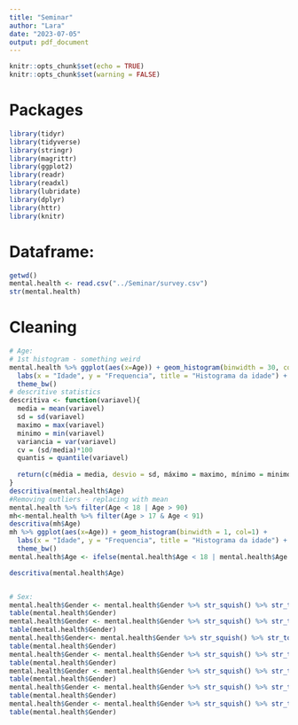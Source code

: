 ```yaml
---
title: "Seminar"
author: "Lara"
date: "2023-07-05"
output: pdf_document
---
```


```r
knitr::opts_chunk$set(echo = TRUE)
knitr::opts_chunk$set(warning = FALSE)
```
# Packages
```r
library(tidyr)
library(tidyverse)
library(stringr)
library(magrittr)
library(ggplot2)
library(readr)
library(readxl)
library(lubridate)
library(dplyr)
library(httr)
library(knitr)
```
# Dataframe:
```r
getwd()
mental.health <- read.csv("../Seminar/survey.csv")
str(mental.health)
```
# Cleaning
```r
# Age:
# 1st histogram - something weird
mental.health %>% ggplot(aes(x=Age)) + geom_histogram(binwidth = 30, col=1) +
  labs(x = "Idade", y = "Frequencia", title = "Histograma da idade") +
  theme_bw()
# descritive statistics
descritiva <- function(variavel){
  media = mean(variavel)
  sd = sd(variavel)
  maximo = max(variavel)
  minimo = min(variavel)
  variancia = var(variavel)
  cv = (sd/media)*100
  quantis = quantile(variavel)
  
  return(c(média = media, desvio = sd, máximo = maximo, mínimo = minimo, variância = variancia, CV = cv, quartis = quantis))
}
descritiva(mental.health$Age)
#Removing outliers - replacing with mean
mental.health %>% filter(Age < 18 | Age > 90)
mh<-mental.health %>% filter(Age > 17 & Age < 91)
descritiva(mh$Age)
mh %>% ggplot(aes(x=Age)) + geom_histogram(binwidth = 1, col=1) +
  labs(x = "Idade", y = "Frequencia", title = "Histograma da idade") +
  theme_bw()
mental.health$Age <- ifelse(mental.health$Age < 18 | mental.health$Age > 90, 32.076739, mental.health$Age)

descritiva(mental.health$Age)


# Sex:
mental.health$Gender <- mental.health$Gender %>% str_squish() %>% str_to_title() %>% str_remove_all(pattern = "\\-|\\(|\\)|\\/")
table(mental.health$Gender)
mental.health$Gender <- mental.health$Gender %>% str_squish() %>% str_to_title() %>% str_replace_all(pattern = "^.*Trans.*$", replacement = "Transgender")
table(mental.health$Gender)
mental.health$Gender<- mental.health$Gender %>% str_squish() %>% str_to_title() %>% str_replace_all(pattern = "^.*Queer.*$|^.*queer.*$", replacement = "Gender-Queer")
table(mental.health$Gender)
mental.health$Gender <- mental.health$Gender %>% str_squish() %>% str_to_title() %>% str_replace(pattern = "^Female$|^Femail$|^Femake$|^F$|^.*Female.*$|^.*femme.*$", replacement = "Woman")
table(mental.health$Gender)
mental.health$Gender <- mental.health$Gender %>% str_squish() %>% str_to_title() %>% str_replace(pattern = "^Enby$|^Nonbinary$", replacement = "Non-binary")
table(mental.health$Gender)
mental.health$Gender <- mental.health$Gender %>% str_squish() %>% str_to_title() %>% str_replace(pattern = "^Male$|^Mail$|^Make$|^Male$|^Maile$|^M$|^Malr$|^Mal$|^Msle$|^Malr$|^.*Man.*$|^.*Cis.*$", replacement = "Man")
table(mental.health$Gender)
mental.health$Gender <- mental.health$Gender %>% str_squish() %>% str_to_title() %>% str_replace(pattern = "^A Little About You$|^All$|^Guy.*$|^Maleish$|^Nah$|^P$|^Agender$|^Androgyne$|^Neuter$|^.*Male.*$", replacement = "Other")
table(mental.health$Gender)

```

```r

```

```r

```

```r

```

```r

```
